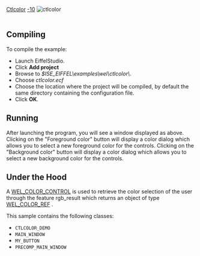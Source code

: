 [[Property:title|Ctlcolor]]
[[Property:weight|-10]]
[[Image:ctlcolor|ctlcolor]]  <br/>
<br/>

==Compiling==

To compile the example: 
* Launch EiffelStudio. 
* Click '''Add project'''
* Browse to ''$ISE_EIFFEL\examples\wel\ctlcolor\''. 
* Choose ''ctlcolor.ecf''
* Choose the location where the project will be compiled, by default the same directory containing the configuration file. 
* Click '''OK'''. 

==Running==

After launching the program, you will see a window displayed as above. Clicking on the "Foreground color" button will display a color dialog which allows you to select a new foreground color for the controls. Clicking on the "Background color" button will display a color dialog which allows you to select a new background color for the controls. 

==Under the Hood==

A [[ref:libraries/wel/reference/wel_color_control_chart|WEL_COLOR_CONTROL]]  is used to retrieve the color selection of the user through the feature rgb_result which returns an object of type [[ref:libraries/wel/reference/wel_color_ref_chart|WEL_COLOR_REF]] . 

This sample contains the following classes: 
* <code>CTLCOLOR_DEMO</code>
* <code>MAIN_WINDOW</code>
* <code>MY_BUTTON</code>
* <code>PRECOMP_MAIN_WINDOW</code>





